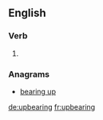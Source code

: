 ==English==

===Verb===
{{head|en|present participle}}

# {{present participle of|upbear|lang=en}}

===Anagrams===
* [[bearing up#English|bearing up]]

[[de:upbearing]]
[[fr:upbearing]]